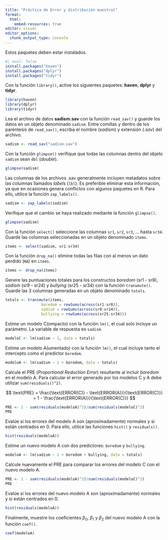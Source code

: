 ```yaml
---
title: "Práctica de Error y distribución muestral"
format: 
  html:
    embed-resources: true
editor: visual
editor_options: 
  chunk_output_type: console
---
```


Estos paquetes deben estar instalados.

```r
#| eval: false
install.packages("haven")
install.packages("dplyr")
install.packages("tidyr")
```

Con la función `library()`, active los siguientes paquetes: **haven**, **dplyr** y **tidyr**.

```r
library(haven)
library(dplyr)
library(tidyr)
```

Lea el archivo de datos **sadism.sav** con la función `read_sav()` y guarde los datos en un objeto denominado `sadism`. Entre comillas y dentro de los paréntesis de `read_sav()`, escriba el nombre (*sadism*) y extensión (*.sav*) del archivo.

```r
sadism <- read_sav("sadism.sav")
```

Con la función `glimpse()` verifique que todas las columnas dentro del objeto `sadism` sean `dbl` (*double*).

```r
glimpse(sadism)
```

Las columnas de los archivos .sav generalmente incluyen metadatos sobre las columnas llamados *labels* (`lbl`). Es preferible eliminar esta información, ya que en ocasiones genera conflictos con algunos paquetes en R. Para ello, utilice la función `zap_labels()`.

```r
sadism <- zap_labels(sadism)
```

Verifique que el cambio se haya realizado mediante la función `glimpse()`.

```r
glimpse(sadism)
```

Con la función `select()` seleccione las columnas `sr1`, `sr2`, `sr3`, ... hasta `sr34`. Guarde las columnas seleccionadas en un objeto denominado `items`.

```r
items <- select(sadism, sr1:sr34)
```

Con la función `drop_na()` elimine todas las filas con al menos un dato perdido (`NA`) en `items`.

```r
items <- drop_na(items)
```

Genere las puntuaciones totales para los constructos *boredom* (sr1 - sr8), *sadism* (sr9 - sr24) y *bullying* (sr25 - sr34) con la función `transmute()`. Guarde las 3 columnas generadas en un objeto denominado `totals`.

```r
totals <- transmute(items,
                boredom = rowSums(across(sr1:sr8)),
                sadism = rowSums(across(sr9:sr24)),
                bullying = rowSums(across(sr25:sr34)))
```

Estime un modelo C(ompacto) con la función `lm()`, el cual solo incluye un parámetro. La variable de respuesta es `sadism`.

```r
modeloC <- lm(sadism ~ 1, data = totals)
```

Estime un modelo A(umentado) con la función `lm()`, el cual incluye tanto el intercepto como el predictor `boredom`.

```r
modeloA <- lm(sadism ~ 1 + boredom, data = totals)
```

Calcule el PRE (*Proportional Reduction Error*) resultante al incluir *boredom* en el modelo A. Para calcular el error generado por los modelos C y A debe utilizar `sum(residuals()^2)`.

$$
\text{PRE} = \frac{\text{ERROR(C)} - \text{ERROR(A)}}{\text{ERROR(C)}} = 1 - \frac{\text{ERROR(A)}}{\text{ERROR(C)}}
$$

```r
PRE <- 1 - sum(residuals(modeloA)^2)/sum(residuals(modeloC)^2)
PRE
```

Evalúe si los errores del modelo A son (aproximadamente) normales y si están centrados en 0. Para ello, utilice las funciones `hist()` y `residuals()`.

```r
hist(residuals(modeloA))
```

Estime un nuevo modelo A con dos predictores: `boredom` y `bullying`.

```r
modeloA <- lm(sadism ~ 1 + boredom + bullying, data = totals)
```

Calcule nuevamente el PRE para comparar los errores del modelo C con el nuevo modelo A.

```r
PRE <- 1 - sum(residuals(modeloA)^2)/sum(residuals(modeloC)^2)
PRE
```

Evalúe si los errores del nuevo modelo A son (aproximadamente) normales y si están centrados en 0.

```r
hist(residuals(modeloA))
```

Finalmente, muestre los coeficientes $\beta_0$, $\beta_1$ y $\beta_2$ del nuevo modelo A con la función `coef()`.

```r
coef(modeloA)
```

